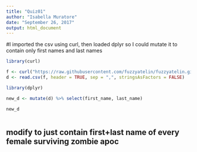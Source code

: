 ```yaml
---
title: "Quiz01"
author: "Isabella Muratore"
date: "September 26, 2017"
output: html_document
---
```


#I imported the csv using curl, then loaded dplyr so I could mutate it to contain only first names and last names

```r
library(curl)

f <- curl("https://raw.githubusercontent.com/fuzzyatelin/fuzzyatelin.github.io/master/AN597_Fall17/zombies.csv")
d <- read.csv(f, header = TRUE, sep = ",", stringsAsFactors = FALSE)

library(dplyr)

new_d <- mutate(d) %>% select(first_name, last_name) 

new_d



```

## modify to just contain first+last name of every female surviving zombie apoc